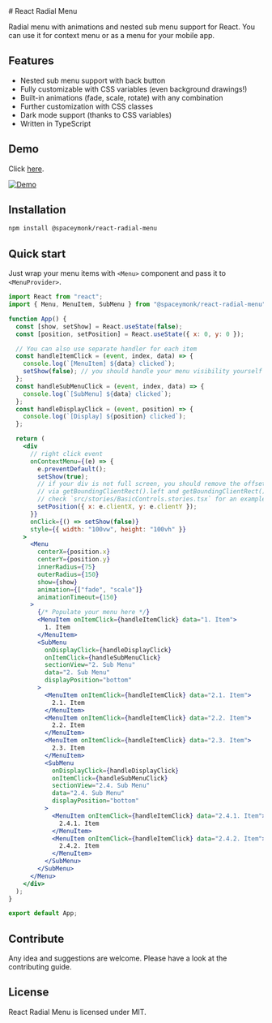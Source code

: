 
<Meta title="Welcome" />

<div>
# React Radial Menu

Radial menu with animations and nested sub menu support for React. You can use
it for context menu or as a menu for your mobile app.

## Features

- Nested sub menu support with back button
- Fully customizable with CSS variables (even background drawings!)
- Built-in animations (fade, scale, rotate) with any combination
- Further customization with CSS classes
- Dark mode support (thanks to CSS variables)
- Written in TypeScript

## Demo

Click [here](https://spaceymonk.github.io/react-radial-menu/).

[![Demo](https://raw.githubusercontent.com/spaceymonk/react-radial-menu/master/demo.gif)](https://spaceymonk.github.io/react-radial-menu/)

## Installation

```bash
npm install @spaceymonk/react-radial-menu
```

## Quick start

Just wrap your menu items with `<Menu>` component and pass it to `<MenuProvider>`.

```jsx
import React from "react";
import { Menu, MenuItem, SubMenu } from "@spaceymonk/react-radial-menu";

function App() {
  const [show, setShow] = React.useState(false);
  const [position, setPosition] = React.useState({ x: 0, y: 0 });

  // You can also use separate handler for each item
  const handleItemClick = (event, index, data) => {
    console.log(`[MenuItem] ${data} clicked`);
    setShow(false); // you should handle your menu visibility yourself
  };
  const handleSubMenuClick = (event, index, data) => {
    console.log(`[SubMenu] ${data} clicked`);
  };
  const handleDisplayClick = (event, position) => {
    console.log(`[Display] ${position} clicked`);
  };

  return (
    <div
      // right click event
      onContextMenu={(e) => {
        e.preventDefault();
        setShow(true);
        // if your div is not full screen, you should remove the offset
        // via getBoundingClientRect().left and getBoundingClientRect().top
        // check `src/stories/BasicControls.stories.tsx` for an example
        setPosition({ x: e.clientX, y: e.clientY });
      }}
      onClick={() => setShow(false)}
      style={{ width: "100vw", height: "100vh" }}
    >
      <Menu
        centerX={position.x}
        centerY={position.y}
        innerRadius={75}
        outerRadius={150}
        show={show}
        animation={["fade", "scale"]}
        animationTimeout={150}
      >
        {/* Populate your menu here */}
        <MenuItem onItemClick={handleItemClick} data="1. Item">
          1. Item
        </MenuItem>
        <SubMenu
          onDisplayClick={handleDisplayClick}
          onItemClick={handleSubMenuClick}
          sectionView="2. Sub Menu"
          data="2. Sub Menu"
          displayPosition="bottom"
        >
          <MenuItem onItemClick={handleItemClick} data="2.1. Item">
            2.1. Item
          </MenuItem>
          <MenuItem onItemClick={handleItemClick} data="2.2. Item">
            2.2. Item
          </MenuItem>
          <MenuItem onItemClick={handleItemClick} data="2.3. Item">
            2.3. Item
          </MenuItem>
          <SubMenu
            onDisplayClick={handleDisplayClick}
            onItemClick={handleSubMenuClick}
            sectionView="2.4. Sub Menu"
            data="2.4. Sub Menu"
            displayPosition="bottom"
          >
            <MenuItem onItemClick={handleItemClick} data="2.4.1. Item">
              2.4.1. Item
            </MenuItem>
            <MenuItem onItemClick={handleItemClick} data="2.4.2. Item">
              2.4.2. Item
            </MenuItem>
          </SubMenu>
        </SubMenu>
      </Menu>
    </div>
  );
}

export default App;
```

## Contribute

Any idea and suggestions are welcome. Please have a look at the contributing guide.

## License

React Radial Menu is licensed under MIT.

</div>
